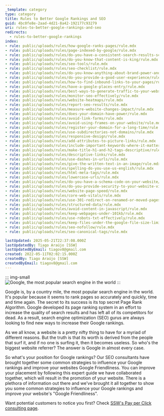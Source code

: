 ```yaml
---
_template: category
type: category
title: Rules to Better Google Rankings and SEO
guid: 4bc0fe8e-2aad-4d21-8a42-192177c93279
uri: rules-to-better-google-rankings-and-seo
redirects:
  - rules-to-better-google-rankings
index:
- rule: public/uploads/rules/how-google-ranks-pages/rule.mdx
- rule: public/uploads/rules/page-indexed-by-google/rule.mdx
- rule: public/uploads/rules/do-you-have-a-consistent-search-results-screen-aka-the-google-grid/rule.mdx
- rule: public/uploads/rules/do-you-know-that-content-is-king/rule.mdx
- rule: public/uploads/rules/seo-tools/rule.mdx
- rule: public/uploads/rules/seo-checklist/rule.mdx
- rule: public/uploads/rules/do-you-know-anything-about-brand-power-and-social-signals/rule.mdx
- rule: public/uploads/rules/do-you-provide-a-good-user-experience/rule.mdx
- rule: public/uploads/rules/how-to-find-inbound-links-to-your-pages/rule.mdx
- rule: public/uploads/rules/have-a-google-places-entry/rule.mdx
- rule: public/uploads/rules/best-ways-to-generate-traffic-to-your-website/rule.mdx
- rule: public/uploads/rules/monitor-seo-effectively/rule.mdx
- rule: public/uploads/rules/website-heatmaps/rule.mdx
- rule: public/uploads/rules/report-seo-results/rule.mdx
- rule: public/uploads/rules/measure-website-changes-impact/rule.mdx
- rule: public/uploads/rules/does-your-domain-have-power/rule.mdx
- rule: public/uploads/rules/avoid-link-farms/rule.mdx
- rule: public/uploads/rules/avoid-using-frames-on-your-website/rule.mdx
- rule: public/uploads/rules/register-your-domain-for-a-long-time/rule.mdx
- rule: public/uploads/rules/use-subdirectories-not-domains/rule.mdx
- rule: public/uploads/rules/responsive-design/rule.mdx
- rule: public/uploads/rules/add-attributes-to-picture-links/rule.mdx
- rule: public/uploads/rules/include-important-keywords-where-it-matters/rule.mdx
- rule: public/uploads/rules/make-title-h1-and-h2-tags-descriptive/rule.mdx
- rule: public/uploads/rules/descriptive-links/rule.mdx
- rule: public/uploads/rules/use-dashes-in-urls/rule.mdx
- rule: public/uploads/rules/give-the-written-text-in-an-image/rule.mdx
- rule: public/uploads/rules/spelling-do-you-use-us-english/rule.mdx
- rule: public/uploads/rules/html-meta-tags/rule.mdx
- rule: public/uploads/rules/lowercase-urls/rule.mdx
- rule: public/uploads/rules/do-you-have-a-schema-code-on-your-website/rule.mdx
- rule: public/uploads/rules/do-you-provide-security-to-your-website-visitors/rule.mdx
- rule: public/uploads/rules/website-page-speed/rule.mdx
- rule: public/uploads/rules/core-web-vitals/rule.mdx
- rule: public/uploads/rules/use-301-redirect-on-renamed-or-moved-pages/rule.mdx
- rule: public/uploads/rules/structured-data/rule.mdx
- rule: public/uploads/rules/avoid-content-in-javascript/rule.mdx
- rule: public/uploads/rules/keep-webpages-under-101kb/rule.mdx
- rule: public/uploads/rules/use-robots-txt-effectively/rule.mdx
- rule: public/uploads/rules/keep-files-under-the-google-file-size-limit/rule.mdx
- rule: public/uploads/rules/seo-nofollow/rule.mdx
- rule: public/uploads/rules/seo-canonical-tags/rule.mdx

lastUpdated: 2025-05-21T22:37:08.000Z
lastUpdatedBy: Tiago Araújo [SSW]
lastUpdatedByEmail: tiagov8@gmail.com
created: 2022-05-11T02:02:15.000Z
createdBy: Tiago Araújo [SSW]
createdByEmail: tiagov8@gmail.com
---
```


::: img-small  
![](googlelogo_color_272x92dp.png "Google, the most popular search engine in the world")
:::

Google is, by a country mile, the most popular search engine in the world. It's popular because it seems to rank pages so accurately and quickly, time and time again. The secret to its success is its top secret Page Rank Algorithm. Google developed its page ranking system in an effort to increase the quality of search results and has left all of its competitors for dead. As a result, search engine optimization (SEO) gurus are always looking to find new ways to increase their Google rankings.

As we all know, a website is a pretty nifty thing to have for a myriad of different reasons. But the truth is that its worth is derived from the people that surf it, and if no one is surfing it, then it becomes useless. So who's the biggest website referrer? The answer is Google in almost every case.

So what's your position for Google rankings? Our SEO consultants have brought together some common strategies to influence your Google rankings and improve your websites Google Friendliness. You can improve your placement by following this expert guide we have collaborated together, which will result in the promotion of your website. There is a plethora of information out there and we've brought it all together to show you some common strategies to influence your Google rankings and improve your website's "Google Friendliness".

Want potential customers to notice you first? Check [SSW's Pay per Click consulting page](https://www.ssw.com.au/consulting/pay-per-click).
